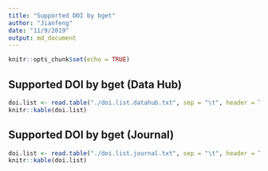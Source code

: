 ```yaml
---
title: "Supported DOI by bget"
author: "Jianfeng"
date: "11/9/2019"
output: md_document
---
```


```r
knitr::opts_chunk$set(echo = TRUE)
```

## Supported DOI by bget (Data Hub)

```r
doi.list <- read.table("./doi.list.datahub.txt", sep = "\t", header = TRUE)
knitr::kable(doi.list)
```

## Supported DOI by bget (Journal)

```r
doi.list <- read.table("./doi.list.journal.txt", sep = "\t", header = TRUE)
knitr::kable(doi.list)
```
